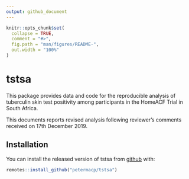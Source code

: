 ```yaml
---
output: github_document
---
```


<!-- README.md is generated from README.Rmd. Please edit that file -->

```r
knitr::opts_chunk$set(
  collapse = TRUE,
  comment = "#>",
  fig.path = "man/figures/README-",
  out.width = "100%"
)
```
# tstsa

<!-- badges: start -->
<!-- badges: end -->

This package provides data and code for the reproducible analysis of tuberculin skin test positivity among participants in the HomeACF Trial in South Africa.

This documents reports revised analysis following reviewer's comments received on 17th December 2019.

## Installation

You can install the released version of tstsa from [github](https://github.com/petermacp/tstsa) with:

``` r
remotes::install_github("petermacp/tstsa")
```
